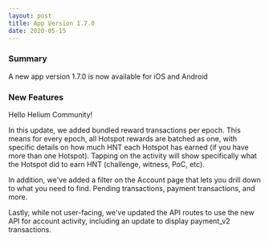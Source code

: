```yaml
---
layout: post
title: App Version 1.7.0
date: 2020-05-15
---
```


### Summary

A new app version 1.7.0 is now available for iOS and Android

<!--truncate-->

### New Features

Hello Helium Community!

In this update, we added bundled reward transactions per epoch. This means for every epoch, all
Hotspot rewards are batched as one, with specific details on how much HNT each Hotspot has earned
(if you have more than one Hotspot). Tapping on the activity will show specifically what the Hotspot
did to earn HNT (challenge, witness, PoC, etc).

In addition, we've added a filter on the Account page that lets you drill down to what you need to
find. Pending transactions, payment transactions, and more.

Lastly, while not user-facing, we've updated the API routes to use the new API for account activity,
including an update to display payment_v2 transactions.
